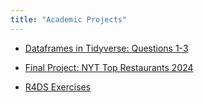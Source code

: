 ```yaml
---
title: "Academic Projects"
---
```


* [Dataframes in Tidyverse: Questions 1-3](./Presentations/Reveal_Js_slides_class_913.qmd)
* [Final Project: NYT Top Restaurants 2024](./2860_presentation/NYTrestaurants.qmd)

* [R4DS Exercises](https://stt2860-f2024.github.io/r4ds-exercises-theresiabennett/)